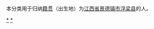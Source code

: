 {{Catnav|頁面分類|各種主題的頁面分類|依中国各省来作的分类|各地中国人|江西人|景德镇人}}
{{Catnav|頁面分類|人物|各國人物|中国人|各地中国人|江西人|景德镇人}}

本分类用于归纳[[籍贯|籍贯]]（出生地）为[[江西省|江西省]][[景德镇市|景德镇市]][[浮梁县|浮梁县]]的人。

[[Category:景德镇人|*]]
[[Category:浮梁县|*]]